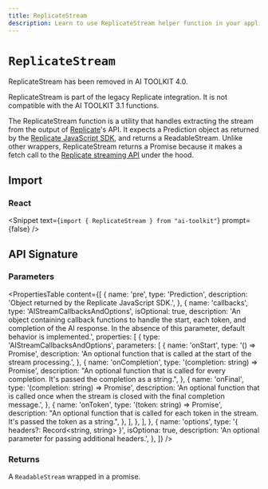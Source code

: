 ```yaml
---
title: ReplicateStream
description: Learn to use ReplicateStream helper function in your application.
---
```


# `ReplicateStream`

<Note type="warning">ReplicateStream has been removed in AI TOOLKIT 4.0.</Note>

<Note type="warning">
  ReplicateStream is part of the legacy Replicate integration. It is not
  compatible with the AI TOOLKIT 3.1 functions.
</Note>

The ReplicateStream function is a utility that handles extracting the stream from the output of [Replicate](https://replicate.com)'s API. It expects a Prediction object as returned by the [Replicate JavaScript SDK](https://github.com/replicate/replicate-javascript), and returns a ReadableStream. Unlike other wrappers, ReplicateStream returns a Promise because it makes a fetch call to the [Replicate streaming API](https://github.com/replicate/replicate-javascript#streaming) under the hood.

## Import

### React

<Snippet text={`import { ReplicateStream } from "ai-toolkit"`} prompt={false} />

## API Signature

### Parameters

<PropertiesTable
  content={[
    {
      name: 'pre',
      type: 'Prediction',
      description: 'Object returned by the Replicate JavaScript SDK.',
    },
    {
      name: 'callbacks',
      type: 'AIStreamCallbacksAndOptions',
      isOptional: true,
      description:
        'An object containing callback functions to handle the start, each token, and completion of the AI response. In the absence of this parameter, default behavior is implemented.',
      properties: [
        {
          type: 'AIStreamCallbacksAndOptions',
          parameters: [
            {
              name: 'onStart',
              type: '() => Promise<void>',
              description:
                'An optional function that is called at the start of the stream processing.',
            },
            {
              name: 'onCompletion',
              type: '(completion: string) => Promise<void>',
              description:
                "An optional function that is called for every completion. It's passed the completion as a string.",
            },
            {
              name: 'onFinal',
              type: '(completion: string) => Promise<void>',
              description:
                'An optional function that is called once when the stream is closed with the final completion message.',
            },
            {
              name: 'onToken',
              type: '(token: string) => Promise<void>',
              description:
                "An optional function that is called for each token in the stream. It's passed the token as a string.",
            },
          ],
        },
      ],
    },
    {
      name: 'options',
      type: '{ headers?: Record<string, string> }',
      isOptiona: true,
      description: 'An optional parameter for passing additional headers.',
    },
  ]}
/>

### Returns

A `ReadableStream` wrapped in a promise.
